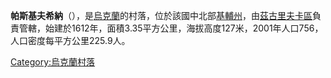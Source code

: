 {{coord|50|30|21|N|31|55|17|E|scale:30000|display=title}}

'''帕斯基夫希納'''（{{lang-uk|Пасківщина}}），是[[烏克蘭|烏克蘭]]的村落，位於該國中北部[[基輔州|基輔州]]，由[[茲古里夫卡區|茲古里夫卡區]]負責管轄，始建於1612年，面積3.35平方公里，海拔高度127米，2001年人口756，人口密度每平方公里225.9人。

{{Ukraine-geo-stub}}
[[Category:烏克蘭村落|Category:烏克蘭村落]]